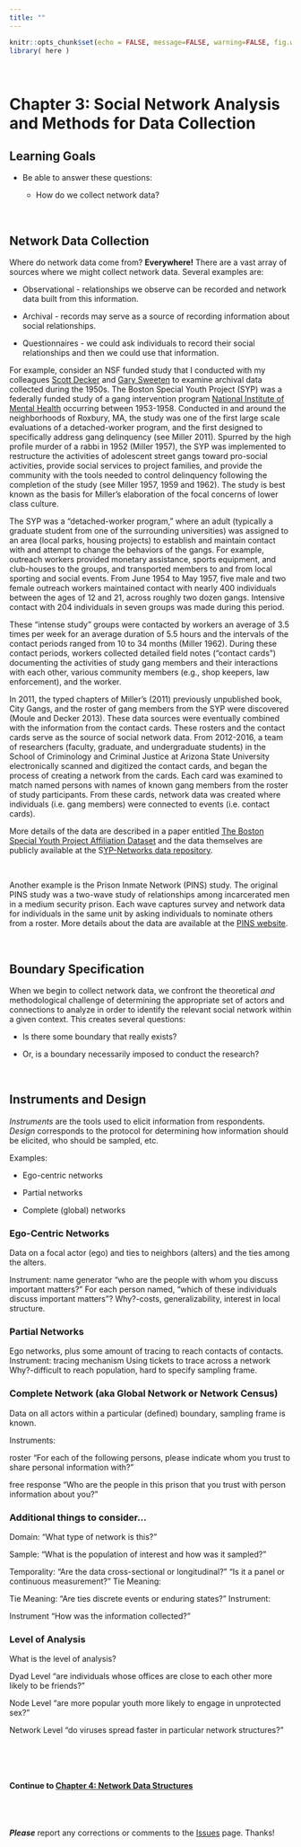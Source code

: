 ```yaml
---
title: ""
---
```


```r
knitr::opts_chunk$set(echo = FALSE, message=FALSE, warning=FALSE, fig.width = 10)
library( here )
```

<br>

# Chapter 3: Social Network Analysis and Methods for Data Collection

## Learning Goals

  * Be able to answer these questions:
  
    * How do we collect network data?
    
<br>

## Network Data Collection

Where do network data come from? **Everywhere!** There are a vast array of sources where we might collect network data. Several examples are:  

  * Observational - relationships we observe can be recorded and network data built from this information.  
  
  * Archival - records may serve as a source of recording information about social relationships.  
  
  * Questionnaires - we could ask individuals to record their social relationships and then we could use that information.
  
For example, consider an NSF funded study that I conducted with my colleagues [Scott Decker]() and [Gary Sweeten]() to examine archival data collected during the 1950s. The Boston Special Youth Project (SYP) was a federally funded study of a gang intervention program [National Institute of Mental Health](https://www.nimh.nih.gov/index.shtml) occurring between 1953-1958. Conducted in and around the neighborhoods of Roxbury, MA, the study was one of the first large scale evaluations of a detached-worker program, and the first designed to specifically address gang delinquency (see Miller 2011). Spurred by the high profile murder of a rabbi in 1952 (Miller 1957), the SYP was implemented to restructure the activities of adolescent street gangs toward pro-social activities, provide social services to project families, and provide the community with the tools needed to control delinquency following the completion of the study (see Miller 1957, 1959 and 1962). The study is best known as the basis for Miller’s elaboration of the focal concerns of lower class culture.

The SYP was a “detached-worker program,” where an adult (typically a graduate student from one of the surrounding universities) was assigned to an area (local parks, housing projects) to establish and maintain contact with and attempt to change the behaviors of the gangs. For example, outreach workers provided monetary assistance, sports equipment, and club-houses to the groups, and transported members to and from local sporting and social events. From June 1954 to May 1957, five male and two female outreach workers maintained contact with nearly 400 individuals between the ages of 12 and 21, across roughly two dozen gangs. Intensive contact with 204 individuals in seven groups was made during this period.

These “intense study” groups were contacted by workers an average of 3.5 times per week for an average duration of 5.5 hours and the intervals of the contact periods ranged from 10 to 34 months (Miller 1962). During these contact periods, workers collected detailed field notes (“contact cards”) documenting the activities of study gang members and their interactions with each other, various community members (e.g., shop keepers, law enforcement), and the worker.

In 2011, the typed chapters of Miller’s (2011) previously unpublished book, City Gangs, and the roster of gang members from the SYP were discovered (Moule and Decker 2013). These data sources were eventually combined with the information from the contact cards. These rosters and the contact cards serve as the source of social network data. From 2012-2016, a team of researchers (faculty, graduate, and undergraduate students) in the School of Criminology and Criminal Justice at Arizona State University electronically scanned and digitized the contact cards, and began the process of creating a network from the cards. Each card was examined to match named persons with names of known gang members from the roster of study participants. From these cards, network data was created where individuals (i.e. gang members) were connected to events (i.e. contact cards).

More details of the data are described in a paper entitled [The Boston Special Youth Project Affiliation Dataset](https://www.exeley.com/journal/connections) and the data themselves are publicly available at the S[YP-Networks data repository](https://jacobtnyoung.github.io/SYP-Networks/).

<br>

Another example is the Prison Inmate Network (PINS) study. The original PINS study was a two-wave study of relationships among incarcerated men in a medium security prison. Each wave captures survey and network data for individuals in the same unit by asking individuals to nominate others from a roster. More details about the data are available at the [PINS website](https://pure.psu.edu/en/projects/the-prison- inmate-networks-study-pins).

<br>

## Boundary Specification

When we begin to collect network data, we confront the theoretical *and* methodological challenge of determining the appropriate set of actors and connections to analyze in order to identify the relevant social network within a given context. This creates several questions:  

  * Is there some boundary that really exists?  
  
  * Or, is a boundary necessarily imposed to conduct the research?

<br>

## Instruments and Design

*Instruments* are the tools used to elicit information from respondents. *Design* corresponds to the protocol for determining how information should be elicited, who should be sampled, etc.  

Examples:  

  * Ego-centric networks 
  
  * Partial networks  
  
  * Complete (global) networks

### Ego-Centric Networks

Data on a focal actor (ego) and ties to neighbors (alters) and the ties among the alters.

Instrument: name generator
“who are the people with whom you discuss
important matters?”
For each person named, “which of these individuals discuss important matters”?
Why?-costs, generalizability, interest in local structure.

### Partial Networks

Ego networks, plus some amount of tracing to reach contacts of contacts.
Instrument: tracing mechanism
Using tickets to trace across a network
Why?-difficult to reach population, hard to specify sampling frame.

### Complete Network (aka Global Network or Network Census)

Data on all actors within a particular (defined) boundary, sampling frame is known.

Instruments: 

roster
“For each of the following persons, please indicate whom you trust to share personal information with?”

free response
“Who are the people in this prison that you trust with person information about you?”

### Additional things to consider...

Domain: 
“What type of network is this?”

Sample:
“What is the population of interest and how was it sampled?”

Temporality:
“Are the data cross-sectional or longitudinal?”
“Is it a panel or continuous measurement?” Tie Meaning:

Tie Meaning:
“Are ties discrete events or enduring states?” Instrument:

Instrument
“How was the information collected?”

### Level of Analysis

What is the level of analysis?

Dyad Level
“are individuals whose offices are close to each other more likely to be friends?”

Node Level
“are more popular youth more likely to engage in unprotected sex?”

Network Level
“do viruses spread faster in particular network structures?”

<br>

<br>

#### Continue to [Chapter 4: Network Data Structures](ch-04-net-data-structures.html)

<br><br>

***Please*** report any corrections or comments to the [Issues](https://github.com/jacobtnyoung/sna-textbook/issues) page. Thanks!

<br><br>